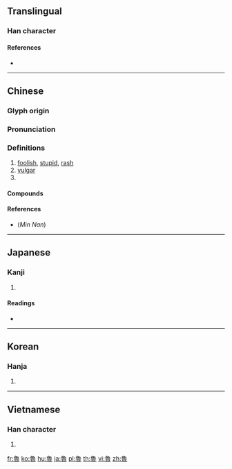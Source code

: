 {{character info/new}}
{{also|鲁}}
==Translingual==

===Han character===
{{Han char|rn=195|rad=魚|as=04|sn=15|four=27603|canj=NWFA|ids=⿱魚日}}

====References====
* {{Han ref|kx=1466.260|dkj=46013|dj=2000.020|hdz=74677.070|uh=9B6F|ud=39791|bh=BE7C|bd=48764}}

----

==Chinese==
{{zh-forms|s=鲁}}

===Glyph origin===
{{Han etym}}

===Pronunciation===
{{zh-pron
|m=lǔ
|c=lou5
|mn=ló͘/luh
|mc=y
|oc=y
|ma=
|cat=a,pn
}}

===Definitions===
{{zh-hanzi}}

# [[foolish]], [[stupid]], [[rash]]
# [[vulgar]]
# {{zh-abbrev|山東|Shandong}}

====Compounds====
{{zh-der|魯菜|盎格魯-撒克遜人|亥豕魯魚|亨利魯斯|伊比鳩魯|克魯倫河|八都魯|剔留禿魯|勃魯格爾|厄魯特族|古魯魯|吉魯巴|吐瓦魯|吐魯番|太魯閣|宋斤魯削|巴圖魯|布魯克斯|布魯克林|布魯克納|布魯勒|布魯塞爾|布魯日|布魯氏菌|忽魯魯|愚魯|扒魯|拔都魯|拜普魯斯|撲魯魯|普魯卡因|普魯士|普魯士藍|格魯派|椎魯|樸魯|烏魯木齊|登山小魯|祕魯|粗魯|耶魯大學|耶魯拼音|諾魯|貝比魯斯|貝魯特|賈魯|赫魯雪夫|達魯花赤|鄒魯|鄒魯遺風|阿魯|霸都魯|魯人|魯仲連|魯凱族|魯國|魯女憂葵|魯恭王|魯本斯|魯殿靈光|魯爾河|魯特琴|魯班|魯班真人|魯男子|魯直|魯禽|魯米那|魯義姑|魯肅|魯肅指囷|魯般|魯般尺|魯莽|魯莽漢|魯衛之政|魯詩|魯論|魯迅|魯連|魯連蹈海|魯道夫|魯酒|魯鈍|魯陽揮戈|魯隱公|魯頌|魯館|魯魚亥豕|魯魚帝虎|魯齋郎|齊紈魯縞|齊魯}}

====References====
* (''Min Nan'') {{thcwd|11601}}

----

==Japanese==

===Kanji===
{{ja-kanji|grade=|rs=魚04}}

# {{defn|lang=ja|sort=魚04}}

====Readings====
* {{ja-readings|on=[[ろ]] (ro)|kun=[[おろか]] (oroka)}}

----

==Korean==

===Hanja===
{{ko-hanja|hangeul=[[로]]>[[노]]|eumhun=|rv=ro>no|mr=ro>no|y=lo>no}}

# {{defn|lang=ko|sort=魚04}}

----

==Vietnamese==

===Han character===
{{vi-hantu|[[lỗ]], [[lõ]], [[nhỗ]], [[sỗ]]|rs=魚04}}

# {{defn|lang=vi|sort=魚04}}

[[fr:魯]]
[[ko:魯]]
[[hu:魯]]
[[ja:魯]]
[[pl:魯]]
[[th:魯]]
[[vi:魯]]
[[zh:魯]]